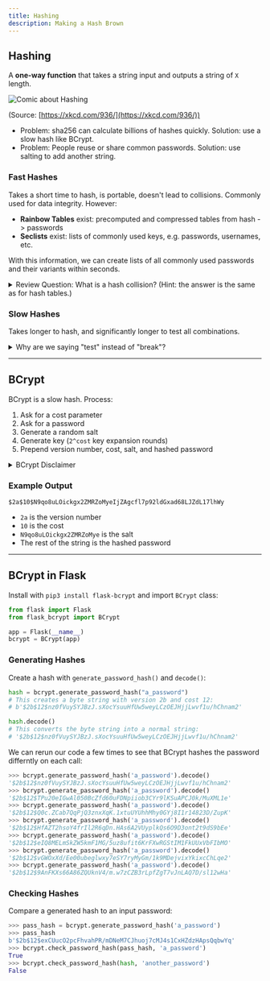 ---
title: Hashing
description: Making a Hash Brown
---

## Hashing

A **one-way function** that takes a string input and outputs a string of `X` length.

![Comic about Hashing](/xkcd936.png)

(Source: [https://xkcd.com/936/](https://xkcd.com/936/))

- Problem: sha256 can calculate billions of hashes quickly. Solution: use a slow hash like BCrypt.
- Problem: People reuse or share common passwords. Solution: use salting to add another string.


### Fast Hashes

Takes a short time to hash, is portable, doesn't lead to collisions. Commonly used for data integrity. However:

- **Rainbow Tables** exist: precomputed and compressed tables from hash -> passwords
- **Seclists** exist: lists of commonly used keys, e.g. passwords, usernames, etc.

<Cards>
  <Card title="Password Seclist" href="https://github.com/danielmiessler/SecLists/tree/master/Passwords" />
</Cards>

With this information, we can create lists of all commonly used passwords and their variants within seconds. 

<details>
  <summary>Review Question: What is a hash collision? (Hint: the answer is the same as for hash tables.)</summary>
  <div style={{ marginLeft: "20px" }}>
    <p>A collision is when two inputs lead to the same generated hash. In hash tables, we typically handle this by generating a linked list for a given hash table cell.</p>
  </div>
</details>

### Slow Hashes

Takes longer to hash, and significantly longer to test all combinations.

<details>
  <summary>Why are we saying "test" instead of "break"?</summary>
  <div style={{ marginLeft: "20px" }}>
    <p>Hashes are not "broken," as they are designed to be one-way functions that cannot be reversed. Instead, we must brute-force all possibilities.</p>
  </div>
</details>

--- 

## BCrypt

BCrypt is a slow hash. Process:

1. Ask for a cost parameter
2. Ask for a password
3. Generate a random salt
4. Generate key (`2^cost` key expansion rounds)
5. Prepend version number, cost, salt, and hashed password

<details>
  <summary>BCrypt Disclaimer</summary>
  <div style={{ marginLeft: "20px" }}>
    <p>BCrypt only handles up to 72 bytes, limiting password length. We can use hash and compress the password to handle this prior. For example: convert password to SHA256 -> convert to base64 -> pass to BCrypt.</p>
  </div>
</details>

### Example Output

```$2a$10$N9qo8uLOickgx2ZMRZoMyeIjZAgcfl7p92ldGxad68LJZdL17lhWy```

- `2a` is the version number
- `10` is the cost
- `N9qo8uLOickgx2ZMRZoMye` is the salt
- The rest of the string is the hashed password  

---

## BCrypt in Flask

Install with `pip3 install flask-bcrypt` and import `BCrypt` class:

```python
from flask import Flask
from flask_bcrypt import BCrypt

app = Flask(__name__)
bcrypt = BCrypt(app)
``` 

### Generating Hashes

Create a hash with `generate_password_hash()` and `decode()`:

```python
hash = bcrypt.generate_password_hash("a_password")
# This creates a byte string with version 2b and cost 12:
# b'$2b$12$nz0fVuySYJBzJ.sXocYsuuHfUw5weyLCzOEJHjjLwvf1u/hChnam2'

hash.decode()
# This converts the byte string into a normal string:
# '$2b$12$nz0fVuySYJBzJ.sXocYsuuHfUw5weyLCzOEJHjjLwvf1u/hChnam2'
```

We can rerun our code a few times to see that BCrypt hashes the password differntly on each call:

```python
>>> bcrypt.generate_password_hash('a_password').decode()
'$2b$12$nz0fVuySYJBzJ.sXocYsuuHfUw5weyLCzOEJHjjLwvf1u/hChnam2'
>>> bcrypt.generate_password_hash('a_password').decode()
'$2b$12$TPu20eIGwAl050BcZfd60uFDNpiiob3CYr9lKSuAPCJ0k/MuXML1e'
>>> bcrypt.generate_password_hash('a_password').decode()
'$2b$12$Q0c.ZCab7QqPjQ3znxXqK.1xtuUYUhhMhy0GYj8I1r14823D/ZupK'
>>> bcrypt.generate_password_hash('a_password').decode()
'$2b$12$HfAZT2hsoY4frIl2R6qDn.HAs6A2VUyplkQs6O9D3ont2t9dS9bEe'
>>> bcrypt.generate_password_hash('a_password').decode()
'$2b$12$eIQ8MELmSkZW5kmF1MG/5uz8ufit6KrFXwRGStIM1FkUUxVbFIbMO'
>>> bcrypt.generate_password_hash('a_password').decode()
'$2b$12$vGWOxXd/Ee00ubeglwxy7eSY7ryMyGm/1k9MDejvixYkixcChLqe2'
>>> bcrypt.generate_password_hash('a_password').decode()
'$2b$12$9AnFKXs66A86ZQUknV4/m.w7zCZB3rLpfZgT7vJnLAQ7D/sl12wHa'
```

### Checking Hashes

Compare a generated hash to an input password:

```python
>>> pass_hash = bcrypt.generate_password_hash('a_password')
>>> pass_hash
b'$2b$12$exCUucO2pcFhvahPR/mDNeM7CJhuoj7cMJ4s1CxHZdzHApsQqbwYq'
>>> bcrypt.check_password_hash(pass_hash, 'a_password')
True
>>> bcrypt.check_password_hash(hash, 'another_password')
False
```